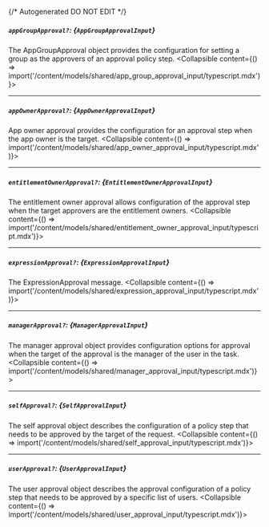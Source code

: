 {/* Autogenerated DO NOT EDIT  */}

##### `appGroupApproval?`: *{`AppGroupApprovalInput`}*
The AppGroupApproval object provides the configuration for setting a group as the approvers of an approval policy step.
<Collapsible content={() => import('/content/models/shared/app_group_approval_input/typescript.mdx')}>
</Collapsible>

---
##### `appOwnerApproval?`: *{`AppOwnerApprovalInput`}*
App owner approval provides the configuration for an approval step when the app owner is the target.
<Collapsible content={() => import('/content/models/shared/app_owner_approval_input/typescript.mdx')}>
</Collapsible>

---
##### `entitlementOwnerApproval?`: *{`EntitlementOwnerApprovalInput`}*
The entitlement owner approval allows configuration of the approval step when the target approvers are the entitlement owners.
<Collapsible content={() => import('/content/models/shared/entitlement_owner_approval_input/typescript.mdx')}>
</Collapsible>

---
##### `expressionApproval?`: *{`ExpressionApprovalInput`}*
The ExpressionApproval message.
<Collapsible content={() => import('/content/models/shared/expression_approval_input/typescript.mdx')}>
</Collapsible>

---
##### `managerApproval?`: *{`ManagerApprovalInput`}*
The manager approval object provides configuration options for approval when the target of the approval is the manager of the user in the task.
<Collapsible content={() => import('/content/models/shared/manager_approval_input/typescript.mdx')}>
</Collapsible>

---
##### `selfApproval?`: *{`SelfApprovalInput`}*
The self approval object describes the configuration of a policy step that needs to be approved by the target of the request.
<Collapsible content={() => import('/content/models/shared/self_approval_input/typescript.mdx')}>
</Collapsible>

---
##### `userApproval?`: *{`UserApprovalInput`}*
The user approval object describes the approval configuration of a policy step that needs to be approved by a specific list of users.
<Collapsible content={() => import('/content/models/shared/user_approval_input/typescript.mdx')}>
</Collapsible>

